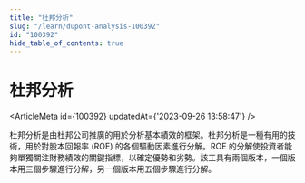 ```yaml
---
title: "杜邦分析"
slug: "/learn/dupont-analysis-100392"
id: "100392"
hide_table_of_contents: true
---
```



# 杜邦分析

<ArticleMeta id={100392} updatedAt={'2023-09-26 13:58:47'} />
<div className='border-solid border-b border-t-0 my-4 border-[var(--ifm-color-gray-300)]' />

杜邦分析是由杜邦公司推廣的用於分析基本績效的框架。杜邦分析是一種有用的技術，用於對股本回報率 (ROE) 的各個驅動因素進行分解。ROE 的分解使投資者能夠單獨關注財務績效的關鍵指標，以確定優勢和劣勢。該工具有兩個版本，一個版本用三個步驟進行分解，另一個版本用五個步驟進行分解。
